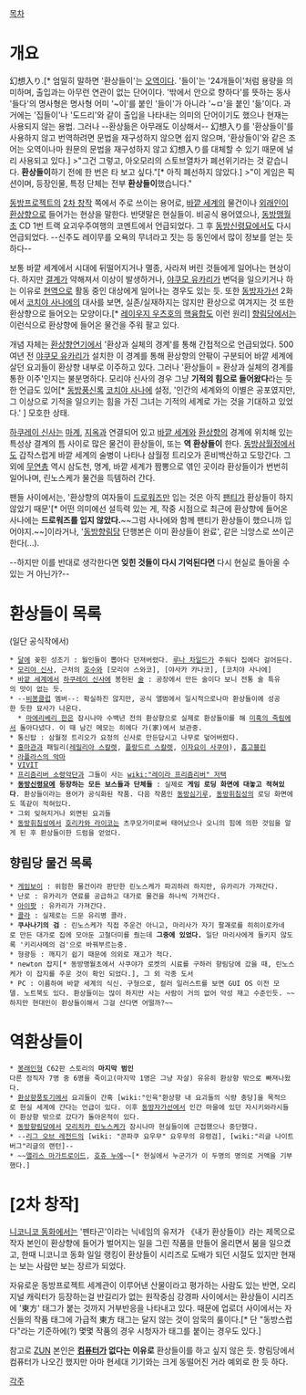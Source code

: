 [[목차]]
= 개요 =
幻想入り.[* 엄밀히 말하면 '환상들이'는 [[오역]]이다. '들이'는 '24개들이'처럼 용량을 의미하며, 출입과는 아무런 연관이 없는 단어이다. '밖에서 안으로 향하다'를 뜻하는 동사 '들다'의 명사형은 명사형 어미 '~이'를 붙인 '들이'가 아니라 '~ㅁ'을 붙인 '듦'이다. 과거에는 '집들이'나 '도드리'와 같이 출입을 나타내는 의미의 단어이기도 했으나 현재는 사용되지 않는 용법. 그러나 --환상듦은 아무래도 이상해서-- 幻想入り를 '환상들이'를 사용하지 않고 번역하려면 문법을 재구성하지 않으면 쉽지 않으며, '환상들이'와 같은 조어는 오역이나마 원문의 문법을 재구성하지 않고 幻想入り를 대체할 수 있기 때문에 널리 사용되고 있다.]
>"그건 그렇고, 아오모리의 스토브열차가 폐선위기라는 것 같습니다. '''환상들이'''하기 전에 한 번은 타 보고 싶다."[* 아직 폐선하지 않았다.]
>"이 게임은 픽션이며, 등장인물, 특정 단체는 전부 '''환상들이'''했습니다."

[[동방프로젝트]]의 [[2차 창작]] 쪽에서 주로 쓰이는 용어로, [[바깥 세계]]의 물건이나 [[외래인]]이 [[환상향]]으로 들어가는 현상을 말한다. 반댓말은 현실들이. 비공식 용어였으나, [[동방맹월초]] CD 1번 트랙 요괴우주여행의 코멘트에서 언급되었다. 그 후 [[동방신령묘]]에서도 다시 언급되었다. --신주도 레이무를 오욕의 무녀라고 짓는 등 동인에서 많이 정보를 얻는 듯 하다--

보통 바깥 세계에서 시대에 뒤떨어지거나 멸종, 사라져 버린 것들에게 일어나는 현상이다. 하지만 [[결계]]가 약해져서 이상이 발생하거나, [[야쿠모 유카리]]가 변덕을 일으키거나 하는 이유로 [[현역]]으로 활동 중인 대상에게 일어나는 경우도 있는 듯. 또한 [[동방자가선]] 2화에서 [[코치야 사나에]]의 대사를 보면, 실존/실재하지는 않지만 환상으로 여겨지는 것 또한 환상향으로 들어오는 모양이다.[* [[레이우지 우츠호]]의 [[핵융합]]도 이런 원리] [[향림당]]에서는 이런식으로 환상향에 들어온 물건을 주워 팔고 있다. 

개념 자체는 [[동방구문사기|환상향연기]]에서 '환상과 실체의 경계'를 통해 간접적으로 언급되었다. 500여년 전 [[야쿠모 유카리]]가 설치한 이 경계를 통해 환상향의 안팎이 구분되어 바깥 세계에 살던 요괴들이 환상향 내부로 이주하고 있다. 그러나 '환상들이 = 환상과 실체의 경계를 통한 이주'인지는 불분명하다. 모리야 신사의 경우 그냥 '''기적의 힘으로 들어왔다'''라는 듯한 언급도 있어[* [[동방풍신록]] [[코치야 사나에]] 설정, '인간의 세계와의 이별은 공포였지만, 그 이상으로 기적을 일으키는 힘을 가진 그녀는 기적의 세계로 가는 것을 기대하고 있었다.' ] 모호한 상태.

[[하쿠레이 신사]]는 [[마계]], [[지옥]]과 연결되어 있고 [[바깥 세계]]와 [[환상향]]의 경계에 위치해 있는 특성상 결계의 틈 사이로 많은 물건이 환상들이, 또는 '''역 환상들이''' 한다. [[동방삼월정]]에서도 갑작스럽게 바깥 세계의 술병이 나타나 삼월정 트리오가 혼비백산하고 도망간다. 그 외에 [[무연총]] 역시 삼도천, 명계, 바깥 세계가 짬뽕으로 엮인 곳이라 환상들이가 번번히 일어나며, 린노스케가 물건을 득템하러 간다.  

팬들 사이에서는, '환상향의 여자들이 [[드로워즈]]만 입는 것은 아직 [[팬티]]가 환상들이 하지 않았기 때문'[* 어떤 의미에선 설득력 있는 게, 작중 시점으로 최근에 환상향에 들어온 사나에는 '''드로워즈를 입지 않았다.'''~~그럼 사나에와 함께 팬티가 환상들이 했으니까 입어야지.~~]이라거나, '[[동방향림당]] 단행본은 이미 환상들이 완료', 같은 늬앙스로 쓰이곤 한다(...).

--하지만 이를 반대로 생각한다면 '''잊힌 것들이 다시 기억된다면''' 다시 현실로 돌아올 수 있는 거 아닌가?--

= 환상들이 목록 =
(일단 공식작에서)
 * [[달]]에 꽂힌 성조기 : 월인들이 뽑아다 던져버렸다. [[루나 차일드]]가 주워다 집에다 걸어둔다.
 * [[모리야 신사]], 근처의 [[호수]]와 [모리야 스와코], [야사카 카나코], [코치야 사나에]
 * [[바깥 세계]]에서 [[하쿠레이 신사]]에 봉헌된 [[술]] : 공장에서 만든 술이다 보니 전통 술 특유의 맛이 없는 듯.
 * --[[비봉클럽]] 멤버--: 확실하진 않지만, 공식 앨범에서 일시적으로나마 환상들이에 성공한 듯한 묘사가 나온다. 
   * [[마에리베리 한]]은 잠시나마 수백년 전의 환상향으로 실제로 환상들이를 해 [[미혹의 죽림]]에서 돌아다녔다. 이 때 남긴 메모는 히에다 가(家)에서 보관중.
 * 통신탑 : 삼월정 트리오가 요정의 신사로 만든답시고 나무로 덮어버렸다.
 * [[홍마관]]과 패밀리([[레밀리아 스칼렛]], [[플랑드르 스칼렛]], [[이자요이 사쿠야]]), [[홉고블린]]
 * [[라플라스의 악마]]
 * [[VIVIT]]
 * [[프리즘리버 소령악단]]과 그들이 사는 [[wiki:"레이라 프리즘리버" 저택]]
 * '''[[동방신령묘]]에 등장하는 모든 보스들과 단체들''' : 실제로 '''게임 로딩 화면에 대놓고 적혀있다'''. 환상들이라는 용어가 공식화된 작품. 다음 작품인 [[동방심기루]], [[동방휘침성]]의 로딩 화면에도 똑같이 적혀있다.
 * 그외 잊혀지거나 외면된 요괴들
 * [[동방휘침성]]에서 [[호리카와 라이코]]는 츠쿠모가미로써 태어났으나 오니의 힘에 의한 것임을 알게 된 후 환상들이한 드럼을 얻었다.

== 향림당 물건 목록 ==
 * [[게임보이]] : 위험한 물건이라 판단한 린노스케가 파괴하려 하지만, 유카리가 가져간다.
 * 난로 : 유카리가 연료를 공급하고 대가로 물건을 하나씩 가져간다.
 * [[아이팟]] : 유카리가 가져간다.
 * [[콜라]] : 실제로는 드문 유리병 콜라.
 * '''쿠사나기의 검''' : 린노스케가 직접 주운건 아니고, 마리사가 자기 팔괘로를 히히이로카네로 만든 대가로 집에 모아둔 고철더미를 줬는데 '''그중에 있었다.''' 일단 마리사에게 들키지 않도록 '키리사메의 검'으로 바꿔부르는중.
 * 형광등 : 깨지기 쉽기 때문에 의외로 재고가 적다.
 * newton 잡지[* 동방맹월초에서 사쿠야가 로켓의 시료를 구하러 향림당에 갔을 때, 린노스케가 이 잡지를 주운 것이 확인 되었다.], 그 외 각종 도서
 * PC : 이름하여 바깥 세계의 식신. 구형으로, 컬러 일러스트를 보면 GUI OS 이전 모델. 노트북도 있다. 환상들이는 많이 하지만 사는 사람이 거의 없어 악성 재고 수준인듯. ~~하지만 현대인이 환상들이해서 그걸 산다면 어떨까?~~

= 역환상들이 =
 * [[봉래인형]] C62판 스토리의 '''마지막 범인'''
 다른 정직자 7명 중 6명을 죽이고(마지막 1명은 그냥 자살) 유유히 환상향 밖으로 빠져나왔다.
 * [[환상향풍토기]]에서 요괴들이 간혹 [wiki:"인육"환상향 내 요괴들의 식량 충당]을 목적으로 현실 세계에 간다는 언급이 있다. 이후 [[동방자가선]]에서 인간 마을에 있던 자시키와라시들이 환상향 밖으로 갔다가 돌아온적이 있다.
 * [[동방향림당]]에서 [[모리치카 린노스케]]가 잠시나마 현실들이에 근접했으나 중단했다.
 * --[[리그 오브 레전드]]의 [wiki: "콘파쿠 요우무" 요우무의 유령검], [wiki:"리글 나이트버그"리글의 랜턴]--
 * ~~[[앨리스 마가트로이드]], [[호쥬 누에]]~~[* 현실에서 누군가가 이 두명의 명의로 거액을 기부했다.]

= [2차 창작] =
[[니코니코 동화]]에서는 '펜타곤'이라는 닉네임의 유저가 《내가 환상들이》라는 제목으로 작자 본인이 환상향에 들어가 벌어지는 일을 그린 작품을 만들어 올리면서 붐을 일으켰고, 한때 니코니코 동화 일일 랭킹이 환상들이 시리즈로 도배가 되던 시절도 있지만 현재는 보는 사람만 보는 장르가 되었다.

자유로운 동방프로젝트 세계관이 이루어낸 산물이라고 평가하는 사람도 있는 반면, 오리지널 캐릭터가 등장하는걸 반길리가 없는 원작중심 강경파 사이에서는 환상들이 시리즈에 '東方' 태그가 붙는 것까지 거부반응을 나타내고 있다. 때문에 업로더 사이에서는 자신들의 작품 태그에 가급적 東方 태그는 달지 않는 것이 암묵의 룰이다.[* 단 "동방스럽다"라는 기준하에(?) 몇몇 작품의 경우 시청자가 태그를 붙이는 경우도 있다.]

참고로 [[ZUN]] 본인은 '''[[컴퓨터]]가 없다는 이유로''' 환상들이를 하고 싶지 않은 듯. 향림당에서 컴퓨터가 나오긴 했지만 아마 현세대 기기와는 크게 동떨어진 거라 예외로 한 듯 하다. 

[[각주]]
